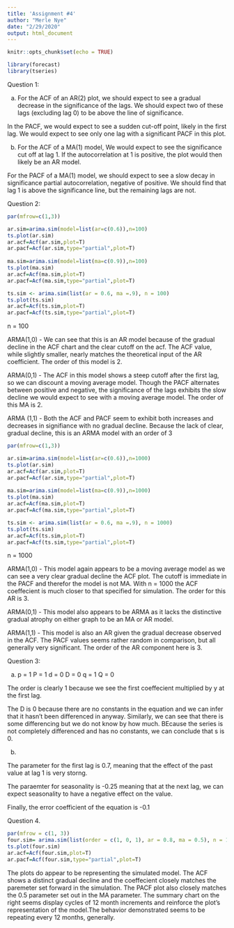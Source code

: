 ```yaml
---
title: 'Assignment #4'
author: "Merle Nye"
date: "2/29/2020"
output: html_document
---
```


```r
knitr::opts_chunk$set(echo = TRUE)
```

```r
library(forecast)
library(tseries)
```
Question 1: 

(a) For the ACF of an AR(2) plot, we should expect to see a gradual decrease in the significance of the lags. We should expect two of these lags (excluding lag 0) to be above the line of significance.

  In the PACF, we would expect to see a sudden cut-off point, likely in the first lag. We would expect to see only one lag with a significant PACF in this plot. 



(b) For the ACF of a MA(1) model, We would expect to see the significance cut off at lag 1. If the autocorrelation at 1 is positive, the plot would then likely be an AR model. 

  For the PACF of a MA(1) model, we should expect to see a slow decay in significance partial autocorrelation, negative of positive. We should find that lag 1 is above the significance line, but the remaining lags are not. 

Question 2:

```r
par(mfrow=c(1,3))

ar.sim=arima.sim(model=list(ar=c(0.6)),n=100)
ts.plot(ar.sim)
ar.acf=Acf(ar.sim,plot=T)
ar.pacf=Acf(ar.sim,type="partial",plot=T)
 
ma.sim=arima.sim(model=list(ma=c(0.9)),n=100)
ts.plot(ma.sim)
ar.acf=Acf(ma.sim,plot=T)
ar.pacf=Acf(ma.sim,type="partial",plot=T)

ts.sim <- arima.sim(list(ar = 0.6, ma =.9), n = 100)
ts.plot(ts.sim)
ar.acf=Acf(ts.sim,plot=T)
ar.pacf=Acf(ts.sim,type="partial",plot=T)
```

n = 100 

ARMA(1,0) - We can see that this is an AR model because of the gradual decline in the ACF chart and the clear cutoff on the acf. The ACF value, while slightly smaller, nearly matches the theoretical input of the AR coefficient. The order of this model is 2.

ARMA(0,1) - The ACF in this model shows a steep cutoff after the first lag, so we can discount a moving average model. Though the PACF alternates between positive and negative, the significance of the lags exhibits the slow decline we would expect to see with a moving average model. The order of this MA is 2. 

ARMA (1,1) - Both the ACF and PACF seem to exhibit both increases and decreases in signifiance with no gradual decline. Because the lack of clear, gradual decline, this is an ARMA model with an order of 3

```r
par(mfrow=c(1,3))

ar.sim=arima.sim(model=list(ar=c(0.6)),n=1000)
ts.plot(ar.sim)
ar.acf=Acf(ar.sim,plot=T)
ar.pacf=Acf(ar.sim,type="partial",plot=T)
 
ma.sim=arima.sim(model=list(ma=c(0.9)),n=1000)
ts.plot(ma.sim)
ar.acf=Acf(ma.sim,plot=T)
ar.pacf=Acf(ma.sim,type="partial",plot=T)

ts.sim <- arima.sim(list(ar = 0.6, ma =.9), n = 1000)
ts.plot(ts.sim)
ar.acf=Acf(ts.sim,plot=T)
ar.pacf=Acf(ts.sim,type="partial",plot=T)
```

n = 1000

ARMA(1,0) - This model again appears to be a moving average model as we can see a very clear gradual decline the ACF plot. The cutoff is immediate in the PACF and therefor the model is not MA. With n = 1000 the ACF coeffecient is much closer to that specified for simulation. The order for this AR is 3.

ARMA(0,1) - This model also appears to be ARMA as it lacks the distinctive gradual atrophy on either graph to be an MA or AR model. 

ARMA(1,1) - This model is also an AR given the gradual decrease observed in the ACF. The PACF values seems rather random in comparison, but all generally very significant. The order of the AR component here is 3.


Question 3:

(a)
p = 1
P = 1
d = 0
D = 0
q = 1
Q = 0

The order is clearly 1 because we see the first coeffecient multiplied by y at the first lag. 

The D is 0 because there are no constants in the equation and we can infer that it hasn't been differenced in anyway. Similarly, we can see that there is some differencing but we do not know by how much. BEcause the series is not completely differenced and has no constants, we can conclude that s is 0.

(b)

The parameter for the first lag is 0.7, meaning that the effect of the past value at lag 1 is very storng.

The paraemter for seasonality is -0.25 meaning that at the next lag, we can expect seasonality to have a negative effect on the value. 

Finally, the error coefficient of the equation is -0.1


Question 4.

```r
par(mfrow = c(1, 3))
four.sim= arima.sim(list(order = c(1, 0, 1), ar = 0.8, ma = 0.5), n = 1000)
ts.plot(four.sim)
ar.acf=Acf(four.sim,plot=T)
ar.pacf=Acf(four.sim,type="partial",plot=T)

```

The plots do appear to be representing the simulated model. The ACF shows a distinct gradual decline and the coeffecient closely matches the paremeter set forward in the simulation. The PACF plot also closely matches the 0.5 parameter set out in the MA parameter. The summary chart on the right seems display cycles of 12 month increments and reinforce the plot's representation of the model.The behavior demonstrated seems to be repeating every 12 months, generally. 
